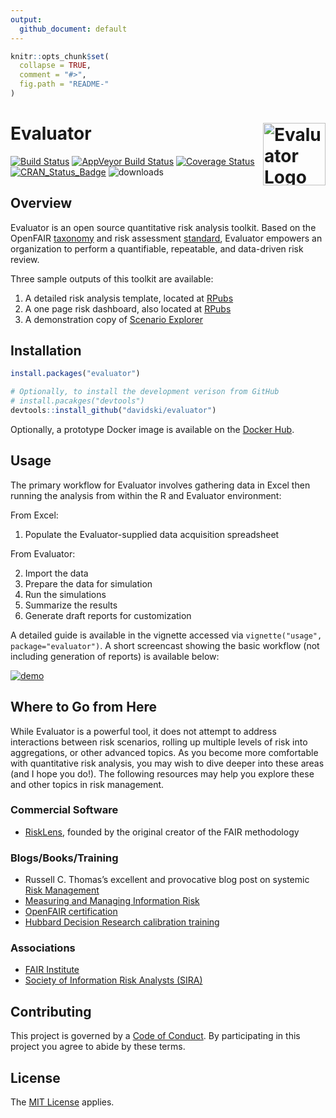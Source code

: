 ```yaml
---
output:
  github_document: default
---
```


<!-- README.md is generated from README.Rmd. Please edit that file -->

```r
knitr::opts_chunk$set(
  collapse = TRUE,
  comment = "#>",
  fig.path = "README-"
)
```

# Evaluator <img alt="Evaluator Logo" title="Evaluator" align="right" src="inst/rmd/img/evaluator_logo.jpg" width="100" style="float:right;width:100px;"/>

[![Build Status](https://travis-ci.org/davidski/evaluator.svg?branch=master)](https://travis-ci.org/davidski/evaluator)
[![AppVeyor Build Status](https://ci.appveyor.com/api/projects/status/github/davidski/evaluator?branch=master&svg=true)](https://ci.appveyor.com/project/davidski/evaluator)
[![Coverage Status](https://codecov.io/gh/davidski/evaluator/branch/master/graph/badge.svg)](https://codecov.io/github/davidski/evaluator?branch=master)
[![CRAN_Status_Badge](https://www.r-pkg.org/badges/version/evaluator)](https://cran.r-project.org/package=evaluator)
![downloads](https://cranlogs.r-pkg.org/badges/grand-total/evaluator)

## Overview

Evaluator is an open source quantitative risk analysis toolkit. Based on the OpenFAIR 
[taxonomy](https://www2.opengroup.org/ogsys/catalog/C13K) and 
risk assessment [standard](https://www2.opengroup.org/ogsys/catalog/C13G), 
Evaluator empowers an organization to perform a quantifiable, repeatable, and 
data-driven risk review.

Three sample outputs of this toolkit are available:

1) A detailed risk analysis template, located at [RPubs](https://rpubs.com/davidski/evaluator_risk_analysis)
2) A one page risk dashboard, also located at [RPubs](https://rpubs.com/davidski/evaluator_risk_dashboard)
3) A demonstration copy of [Scenario Explorer](https://davidski.shinyapps.io/scenario_explorer) 

## Installation

```r
install.packages("evaluator")

# Optionally, to install the development verison from GitHub
# install.pacakges("devtools")
devtools::install_github("davidski/evaluator")
```

Optionally, a prototype Docker image is available on the [Docker Hub](https://hub.docker.com/r/davidski/evaluator/).

## Usage

The primary workflow for Evaluator involves gathering data in Excel then 
running the analysis from within the R and Evaluator environment:

From Excel:

1. Populate the Evaluator-supplied data acquisition spreadsheet

From Evaluator:

2. Import the data
3. Prepare the data for simulation
4. Run the simulations
5. Summarize the results
6. Generate draft reports for customization

A detailed guide is available in the vignette accessed via 
`vignette("usage", package="evaluator")`. A short screencast showing 
the basic workflow (not including generation of reports) is available below:

[![demo](https://asciinema.org/a/qIBU3lhPkWHGMYD9O2GU1YgcU.png)](https://asciinema.org/a/qIBU3lhPkWHGMYD9O2GU1YgcU?s=2&autoplay=1)

## Where to Go from Here

While Evaluator is a powerful tool, it does not attempt to address interactions 
between risk scenarios, rolling up multiple levels of risk into aggregations, or 
other advanced topics. As you become more comfortable with quantitative risk 
analysis, you may wish to dive deeper into these areas (and I hope you do!). 
The following resources may help you explore these and other topics in risk 
management.

### Commercial Software

- [RiskLens](http://www.risklens.com/), founded by the original creator of the 
FAIR methodology

### Blogs/Books/Training

- Russell C. Thomas's excellent and provocative blog post on systemic [Risk Management](http://exploringpossibilityspace.blogspot.com/2013/08/risk-management-out-with-old-in-with-new.html)
- [Measuring and Managing Information Risk](https://smile.amazon.com/gp/product/0124202314)
- [OpenFAIR certification](http://www.opengroup.org/certifications/openfair)
- [Hubbard Decision Research calibration training](https://www.hubbardresearch.com/training/)

### Associations

- [FAIR Institute](http://www.fairinstitute.org/)
- [Society of Information Risk Analysts (SIRA)](https://www.societyinforisk.org/)

## Contributing

This project is governed by a [Code of Conduct](CODE_OF_CONDUCT.md). By 
participating in this project you agree to abide by these terms.

## License

The [MIT License](LICENSE) applies.
